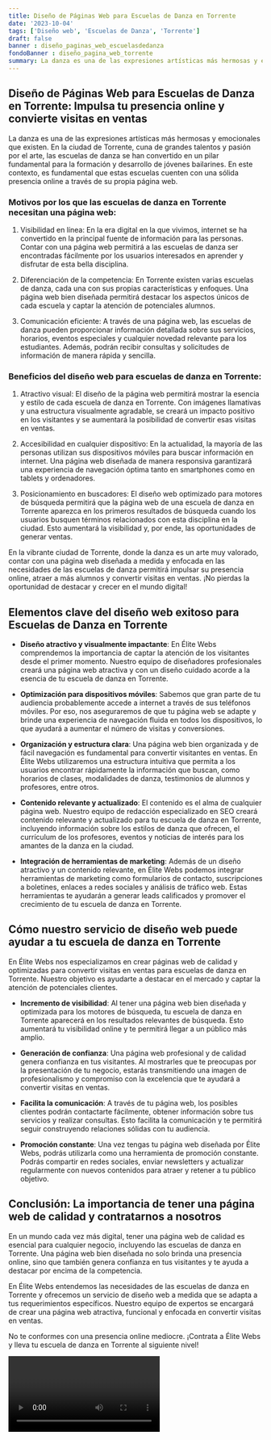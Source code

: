 ```yaml
---
title: Diseño de Páginas Web para Escuelas de Danza en Torrente
date: '2023-10-04'
tags: ['Diseño web', 'Escuelas de Danza', 'Torrente']
draft: false
banner : diseño_paginas_web_escuelasdedanza
fondoBanner : diseño_pagina_web_torrente
summary: La danza es una de las expresiones artísticas más hermosas y emocionales que existen. En la ciudad de Torrente, cuna de grandes talentos y pasión por el arte, las escuelas de danza se han convertido en un pilar fundamental para la formación y desarrollo de jóvenes bailarines. En este contexto, es fundamental que estas escuelas cuenten con una sólida presencia online a través de su propia página web.
---
```


## Diseño de Páginas Web para Escuelas de Danza en Torrente: Impulsa tu presencia online y convierte visitas en ventas

La danza es una de las expresiones artísticas más hermosas y emocionales que existen. En la ciudad de Torrente, cuna de grandes talentos y pasión por el arte, las escuelas de danza se han convertido en un pilar fundamental para la formación y desarrollo de jóvenes bailarines. En este contexto, es fundamental que estas escuelas cuenten con una sólida presencia online a través de su propia página web.

### Motivos por los que las escuelas de danza en Torrente necesitan una página web:

1. Visibilidad en línea: En la era digital en la que vivimos, internet se ha convertido en la principal fuente de información para las personas. Contar con una página web permitirá a las escuelas de danza ser encontradas fácilmente por los usuarios interesados en aprender y disfrutar de esta bella disciplina.

2. Diferenciación de la competencia: En Torrente existen varias escuelas de danza, cada una con sus propias características y enfoques. Una página web bien diseñada permitirá destacar los aspectos únicos de cada escuela y captar la atención de potenciales alumnos.

3. Comunicación eficiente: A través de una página web, las escuelas de danza pueden proporcionar información detallada sobre sus servicios, horarios, eventos especiales y cualquier novedad relevante para los estudiantes. Además, podrán recibir consultas y solicitudes de información de manera rápida y sencilla.

### Beneficios del diseño web para escuelas de danza en Torrente:

1. Atractivo visual: El diseño de la página web permitirá mostrar la esencia y estilo de cada escuela de danza en Torrente. Con imágenes llamativas y una estructura visualmente agradable, se creará un impacto positivo en los visitantes y se aumentará la posibilidad de convertir esas visitas en ventas.

2. Accesibilidad en cualquier dispositivo: En la actualidad, la mayoría de las personas utilizan sus dispositivos móviles para buscar información en internet. Una página web diseñada de manera responsiva garantizará una experiencia de navegación óptima tanto en smartphones como en tablets y ordenadores.

3. Posicionamiento en buscadores: El diseño web optimizado para motores de búsqueda permitirá que la página web de una escuela de danza en Torrente aparezca en los primeros resultados de búsqueda cuando los usuarios busquen términos relacionados con esta disciplina en la ciudad. Esto aumentará la visibilidad y, por ende, las oportunidades de generar ventas.

En la vibrante ciudad de Torrente, donde la danza es un arte muy valorado, contar con una página web diseñada a medida y enfocada en las necesidades de las escuelas de danza permitirá impulsar su presencia online, atraer a más alumnos y convertir visitas en ventas. ¡No pierdas la oportunidad de destacar y crecer en el mundo digital!

<GifSeo />

<Cta />

## Elementos clave del diseño web exitoso para Escuelas de Danza en Torrente

- **Diseño atractivo y visualmente impactante**: En Élite Webs comprendemos la importancia de captar la atención de los visitantes desde el primer momento. Nuestro equipo de diseñadores profesionales creará una página web atractiva y con un diseño cuidado acorde a la esencia de tu escuela de danza en Torrente.

- **Optimización para dispositivos móviles**: Sabemos que gran parte de tu audiencia probablemente accede a internet a través de sus teléfonos móviles. Por eso, nos aseguraremos de que tu página web se adapte y brinde una experiencia de navegación fluida en todos los dispositivos, lo que ayudará a aumentar el número de visitas y conversiones.

- **Organización y estructura clara**: Una página web bien organizada y de fácil navegación es fundamental para convertir visitantes en ventas. En Élite Webs utilizaremos una estructura intuitiva que permita a los usuarios encontrar rápidamente la información que buscan, como horarios de clases, modalidades de danza, testimonios de alumnos y profesores, entre otros.

- **Contenido relevante y actualizado**: El contenido es el alma de cualquier página web. Nuestro equipo de redacción especializado en SEO creará contenido relevante y actualizado para tu escuela de danza en Torrente, incluyendo información sobre los estilos de danza que ofrecen, el currículum de los profesores, eventos y noticias de interés para los amantes de la danza en la ciudad.

- **Integración de herramientas de marketing**: Además de un diseño atractivo y un contenido relevante, en Élite Webs podemos integrar herramientas de marketing como formularios de contacto, suscripciones a boletines, enlaces a redes sociales y análisis de tráfico web. Estas herramientas te ayudarán a generar leads calificados y promover el crecimiento de tu escuela de danza en Torrente.

## Cómo nuestro servicio de diseño web puede ayudar a tu escuela de danza en Torrente

En Élite Webs nos especializamos en crear páginas web de calidad y optimizadas para convertir visitas en ventas para escuelas de danza en Torrente. Nuestro objetivo es ayudarte a destacar en el mercado y captar la atención de potenciales clientes.

- **Incremento de visibilidad**: Al tener una página web bien diseñada y optimizada para los motores de búsqueda, tu escuela de danza en Torrente aparecerá en los resultados relevantes de búsqueda. Esto aumentará tu visibilidad online y te permitirá llegar a un público más amplio.

- **Generación de confianza**: Una página web profesional y de calidad genera confianza en tus visitantes. Al mostrarles que te preocupas por la presentación de tu negocio, estarás transmitiendo una imagen de profesionalismo y compromiso con la excelencia que te ayudará a convertir visitas en ventas.

- **Facilita la comunicación**: A través de tu página web, los posibles clientes podrán contactarte fácilmente, obtener información sobre tus servicios y realizar consultas. Esto facilita la comunicación y te permitirá seguir construyendo relaciones sólidas con tu audiencia.

- **Promoción constante**: Una vez tengas tu página web diseñada por Élite Webs, podrás utilizarla como una herramienta de promoción constante. Podrás compartir en redes sociales, enviar newsletters y actualizar regularmente con nuevos contenidos para atraer y retener a tu público objetivo.

## Conclusión: La importancia de tener una página web de calidad y contratarnos a nosotros

En un mundo cada vez más digital, tener una página web de calidad es esencial para cualquier negocio, incluyendo las escuelas de danza en Torrente. Una página web bien diseñada no solo brinda una presencia online, sino que también genera confianza en tus visitantes y te ayuda a destacar por encima de la competencia.

En Élite Webs entendemos las necesidades de las escuelas de danza en Torrente y ofrecemos un servicio de diseño web a medida que se adapta a tus requerimientos específicos. Nuestro equipo de expertos se encargará de crear una página web atractiva, funcional y enfocada en convertir visitas en ventas.

No te conformes con una presencia online mediocre. ¡Contrata a Élite Webs y lleva tu escuela de danza en Torrente al siguiente nivel!

<Video />

<CtaBot job='Escuelas de Danza' city='Torrente'/>

<Gmaps query='Torrente+españa+maps' />